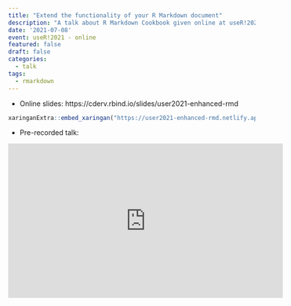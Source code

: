 ```yaml
---
title: "Extend the functionality of your R Markdown document"
description: "A talk about R Markdown Cookbook given online at useR!2021"
date: '2021-07-08'
event: useR!2021 - online
featured: false
draft: false
categories:
  - talk
tags:
  - rmarkdown
---
```


* Online slides: https://cderv.rbind.io/slides/user2021-enhanced-rmd

```r
xaringanExtra::embed_xaringan("https://user2021-enhanced-rmd.netlify.app/")
```

* Pre-recorded talk:

<iframe width="560" height="315" src="https://www.youtube-nocookie.com/embed/Kp68d85849o" title="YouTube video player" frameborder="0" allow="accelerometer; autoplay; clipboard-write; encrypted-media; gyroscope; picture-in-picture" allowfullscreen></iframe>
